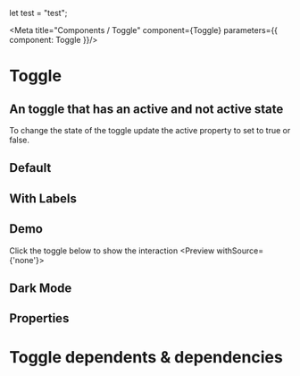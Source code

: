 
let test = "test";


<Meta title="Components / Toggle" component={Toggle} parameters={{ component: Toggle }}/>

# Toggle

## An toggle that has an active and not active state
 
To change the state of the toggle update the active property to set to true or false.

## Default
<Preview>
    <Toggle/>
    <Toggle active />
</Preview>


## With Labels
<Preview>
    <Toggle showLabels/>
    <Toggle showLabels active />
</Preview>



## Demo

Click the toggle below to show the interaction
<Preview withSource={'none'}>
<ToggleDemo  />
</Preview>

## Dark Mode

<ToggleDark />

## Properties

<Props of={Toggle} />

# Toggle dependents & dependencies
<DependenciesTable titleDependencies='Dependencies' titleDependents='Dependents' of={Toggle} />
